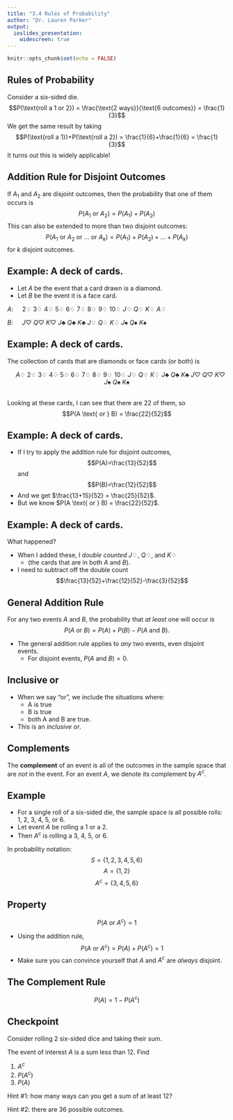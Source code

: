 ```yaml
---
title: "3.4 Rules of Probability"
author: "Dr. Lauren Parker"
output: 
  ioslides_presentation:
    widescreen: true
---
```


```r
knitr::opts_chunk$set(echo = FALSE)
```

## Rules of Probability

Consider a six-sided die. $$P(\text{roll a 1 or 2}) = \frac{\text{2 ways}}{\text{6 outcomes}} = \frac{1}{3}$$ We get the same result by taking $$P(\text{roll a 1})+P(\text{roll a 2}) = \frac{1}{6}+\frac{1}{6} = \frac{1}{3}$$ It turns out this is widely applicable!

## Addition Rule for Disjoint Outcomes

If $A_1$ and $A_2$ are disjoint outcomes, then the probability that one of them occurs is $$P(A_1 \text{ or } A_2) = P(A_1)+P(A_2)$$ This can also be extended to more than two disjoint outcomes: $$P(A_1 \text{ or } A_2 \text{ or } \dots \text{ or } A_k) = P(A_1)+P(A_2)+\dots + P(A_k)$$ for $k$ disjoint outcomes.

## Example: A deck of cards. 

- Let $A$ be the event that a card drawn is a diamond.
- Let $B$ be the event it is a face card. 

$A$: $\quad 2\diamondsuit$ $3\diamondsuit$ $4\diamondsuit$ $5\diamondsuit$ $6\diamondsuit$ $7\diamondsuit$ $8\diamondsuit$ $9\diamondsuit$ $10\diamondsuit$ $J\diamondsuit$ $Q\diamondsuit$ $K\diamondsuit$ $A\diamondsuit$

$B$: $\quad J\heartsuit$ $Q\heartsuit$ $K\heartsuit$ $J\clubsuit$ $Q\clubsuit$ $K\clubsuit$ $J\diamondsuit$ $Q\diamondsuit$ $K\diamondsuit$ $J\spadesuit$ $Q\spadesuit$ $K\spadesuit$

## Example: A deck of cards.

The collection of cards that are diamonds or face cards (or both) is

<center>$\quad A\diamondsuit$ $2\diamondsuit$ $3\diamondsuit$ $4\diamondsuit$ $5\diamondsuit$ $6\diamondsuit$ $7\diamondsuit$ $8\diamondsuit$ $9\diamondsuit$ $10\diamondsuit$ $J\diamondsuit$ $Q\diamondsuit$ $K\diamondsuit$ $J\clubsuit$ $Q\clubsuit$ $K\clubsuit$ $J\heartsuit$ $Q\heartsuit$ $K\heartsuit$ $J\spadesuit$ $Q\spadesuit$ $K\spadesuit$</center>

<br>
Looking at these cards, I can see that there are 22 of them, so $$P(A \text{ or } B) = \frac{22}{52}$$

## Example: A deck of cards.

- If I try to apply the addition rule for disjoint outcomes, $$P(A)=\frac{13}{52}$$ and $$P(B)=\frac{12}{52}$$
- And we get $\frac{13+15}{52} = \frac{25}{52}$.
- But we know $P(A \text{ or } B) = \frac{22}{52}$.

## Example: A deck of cards.

What happened? 

- When I added these, I *double counted* $J\diamondsuit$, $Q\diamondsuit$, and $K\diamondsuit$ 
    - (the cards that are in both $A$ and $B$). 
- I need to subtract off the double count $$\frac{13}{52}+\frac{12}{52}-\frac{3}{52}$$

## General Addition Rule

For any two events $A$ and $B$, the probability that *at least* one will occur is $$P(A \text{ or } B) = P(A)+P(B)-P(A \text{ and }B).$$

- The general addition rule applies to *any* two events, even disjoint events. 
    - For disjoint events, $P(A \text{ and } B) = 0$.

## Inclusive or

- When we say "or", we include the situations where:
    - A is true
    - B is true
    - both A and B are true. 
- This is an *inclusive or*.  

## Complements

The **complement** of an event is all of the outcomes in the sample space that are *not* in the event. For an event $A$, we denote its complement by $A^c$.

## Example

- For a single roll of a six-sided die, the sample space is all possible rolls: 1, 2, 3, 4, 5, or 6. 
- Let event $A$ be rolling a 1 or a 2.
- Then $A^c$ is rolling a 3, 4, 5, or 6. 

In probability notation: $$S = \{1, 2, 3, 4, 5, 6\}$$ $$A=\{1,2\}$$ $$A^c=\{3, 4, 5, 6\}$$

## Property

$$P(A \text{ or } A^c)=1$$ 

- Using the addition rule, $$P(A \text{ or } A^c) = P(A)+P(A^c) = 1$$ 
- Make sure you can convince yourself that $A$ and $A^c$ are *always* disjoint.

## The Complement Rule

$$P(A) = 1-P(A^c)$$

## Checkpoint

Consider rolling 2 six-sided dice and taking their sum. 

The event of interest $A$ is a sum less than 12. Find

1. $A^c$
2. $P(A^c)$
3. $P(A)$

Hint #1: how many ways can you get a sum of at least 12?

Hint #2: there are 36 possible outcomes.